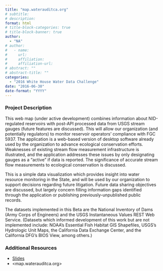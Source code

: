 ```yaml
---
title: "map.waterauditca.org"
# subtitle: 
# description: 
format: html
# title-block-categories: true
# title-block-banner: true
author: 
  - "NA"
# author:
#   - name: 
#     url: 
#     affiliation: 
#     affiliation-url:
# abstract: ""
# abstract-title: ""
categories: 
  - "2016 White House Water Data Challenge"
date: "2016-06-30"
date-format: "YYYY"
---
```


<!-- COMMENT
## params_NOTUSED-proj_title

#### Year: params_NOTUSED-year

#### Topics: params_NOTUSED-topics

#### Awards: params_NOTUSED-awards

#### Team Members: params_NOTUSED-team_members
UNCOMMENT -->

### Project Description

This web map (under active development) combines information about NID-regulated reservoirs with post-API processed data from USGS stream gauges (future features are discussed). This will allow our organization (and potentially regulators) to monitor reservoir operators' compliance with FGC 5937. The application is a web-based version of desktop software already used by the organization to advance ecological conservation efforts. Weaknesses of existing stream flow measurement infrastructure is illustrated, and the application addresses these issues by only designating gauges as a "active" if data is reported. The significance of accurate stream flow measurements to ecological conservation is discussed.
 
 This is a simple data visualization which provides insight into water resource monitoring in the State, and will be used by our organization to support decisions regarding future litigation. Future data sharing objectives are discussed, but largely concern filling information gaps identified through the application or publishing previously-unpublished public records.
 
 The datasets implemented in this Beta are the National Inventory of Dams (Army Corps of Engineers) and the USGS Instantaneous Values REST Web Service. (Datasets which informed development of this work but are not implemented include: NOAA's Essential Fish Habitat GIS Shapefiles, USGS's Hydrologic Unit Maps, the California Data Exchange Center, and the California DFG's BIOS View, among others.)

### Additional Resources

- [Slides](https://drive.google.com/open?id=0B5n4IeHrVBinSzZWV1VQUl93NXM)
- <map.waterauditca.org>
